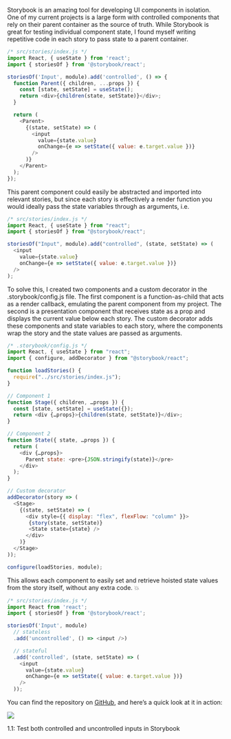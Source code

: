 
Storybook is an amazing tool for developing UI components in isolation. One of my current projects is a large form with controlled components that rely on their parent container as the source of truth. While Storybook is great for testing individual component state, I found myself writing repetitive code in each story to pass state to a parent container.


```javascript
/* src/stories/index.js */
import React, { useState } from 'react';
import { storiesOf } from '@storybook/react';

storiesOf('Input', module).add('controlled', () => {
  function Parent({ children, ...props }) {
    const [state, setState] = useState();
    return <div>{children(state, setState)}</div>;
  }

  return (
    <Parent>
      {(state, setState) => (
        <input
          value={state.value}
          onChange={e => setState({ value: e.target.value })}
        />
      )}
    </Parent>
  );
});
```


This parent component could easily be abstracted and imported into relevant stories, but since each story is effectively a render function you would ideally pass the state variables through as arguments, i.e.


```javascript
/* src/stories/index.js */
import React, { useState } from "react";
import { storiesOf } from "@storybook/react";

storiesOf("Input", module).add("controlled", (state, setState) => (
  <input
    value={state.value}
    onChange={e => setState({ value: e.target.value })}
  />
);
```


To solve this, I created two components and a custom decorator in the .storybook/config.js file. The first component is a function-as-child that acts as a render callback, emulating the parent component from my project. The second is a presentation component that receives state as a prop and displays the current value below each story. The custom decorator adds these components and state variables to each story, where the components wrap the story and the state values are passed as arguments.


```javascript
/* .storybook/config.js */
import React, { useState } from "react";
import { configure, addDecorator } from "@storybook/react";

function loadStories() {
  require("../src/stories/index.js");
}

// Component 1
function Stage({ children, …props }) {
  const [state, setState] = useState({});
  return <div {…props}>{children(state, setState)}</div>;
}

// Component 2
function State({ state, …props }) {
  return (
    <div {…props}>
      Parent state: <pre>{JSON.stringify(state)}</pre>
    </div>
  );
}

// Custom decorator
addDecorator(story => (
  <Stage>
    {(state, setState) => (
      <div style={{ display: "flex", flexFlow: "column" }}>
       {story(state, setState)}
       <State state={state} />
      </div>
    )}
  </Stage>
));

configure(loadStories, module);
```


This allows each component to easily set and retrieve hoisted state values from the story itself, without any extra code. 💥


```javascript
/* src/stories/index.js */
import React from 'react';
import { storiesOf } from '@storybook/react';

storiesOf('Input', module)
  // stateless
  .add('uncontrolled', () => <input />)

  // stateful
  .add('controlled', (state, setState) => (
    <input
      value={state.value}
      onChange={e => setState({ value: e.target.value })}
    />
  ));
```


You can find the repository on [GitHub](https://github.com/phunkren/storybook-state), and here’s a quick look at it in action:


![](https://s3.us-west-2.amazonaws.com/secure.notion-static.com/40c35762-69fb-4a12-af02-35a48d4b4866/storybook-state-example.gif?X-Amz-Algorithm=AWS4-HMAC-SHA256&X-Amz-Content-Sha256=UNSIGNED-PAYLOAD&X-Amz-Credential=AKIAT73L2G45EIPT3X45%2F20230103%2Fus-west-2%2Fs3%2Faws4_request&X-Amz-Date=20230103T110334Z&X-Amz-Expires=3600&X-Amz-Signature=1f2e1d6fa035ebdf87b5b2f40db2ad5926ff8a7648cc30a325d99b6cdeffae43&X-Amz-SignedHeaders=host&x-id=GetObject)


1.1: Test both controlled and uncontrolled inputs in Storybook

